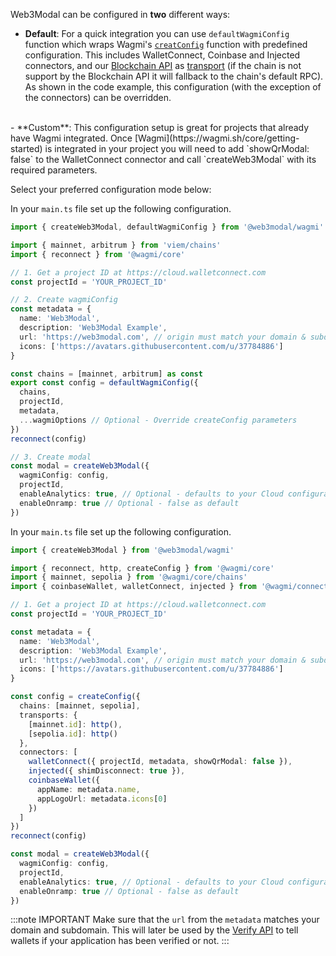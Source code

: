 
Web3Modal can be configured in **two** different ways:

- **Default**: For a quick integration you can use `defaultWagmiConfig` function which wraps Wagmi's [`creatConfig`](https://wagmi.sh/core/api/createConfig) function with predefined configuration.
This includes WalletConnect, Coinbase and Injected connectors, and our [Blockchain API](../../../../cloud/blockchain-api.md) as [transport](https://wagmi.sh/core/api/createConfig#transports) (if the chain is not support by the Blockchain API it will fallback to the chain's default RPC).
<br/> As shown in the code example, this configuration (with the exception of the connectors) can be overridden.
<br/>
- **Custom**: This configuration setup is great for projects that already have Wagmi integrated. Once [Wagmi](https://wagmi.sh/core/getting-started) is integrated in your project you will need to add `showQrModal: false` to the WalletConnect connector and call `createWeb3Modal` with its required parameters.

Select your preferred configuration mode below:
<Tabs>
<TabItem value="default" label="Default">

In your `main.ts` file set up the following configuration.

```ts
import { createWeb3Modal, defaultWagmiConfig } from '@web3modal/wagmi'

import { mainnet, arbitrum } from 'viem/chains'
import { reconnect } from '@wagmi/core'

// 1. Get a project ID at https://cloud.walletconnect.com
const projectId = 'YOUR_PROJECT_ID'

// 2. Create wagmiConfig
const metadata = {
  name: 'Web3Modal',
  description: 'Web3Modal Example',
  url: 'https://web3modal.com', // origin must match your domain & subdomain.
  icons: ['https://avatars.githubusercontent.com/u/37784886']
}

const chains = [mainnet, arbitrum] as const
export const config = defaultWagmiConfig({
  chains,
  projectId,
  metadata,
  ...wagmiOptions // Optional - Override createConfig parameters
})
reconnect(config)

// 3. Create modal
const modal = createWeb3Modal({
  wagmiConfig: config,
  projectId,
  enableAnalytics: true, // Optional - defaults to your Cloud configuration
  enableOnramp: true // Optional - false as default
})
```

</TabItem>
<TabItem value="custom" label="Custom">

In your `main.ts` file set up the following configuration.

```ts
import { createWeb3Modal } from '@web3modal/wagmi'

import { reconnect, http, createConfig } from '@wagmi/core'
import { mainnet, sepolia } from '@wagmi/core/chains'
import { coinbaseWallet, walletConnect, injected } from '@wagmi/connectors'

// 1. Get a project ID at https://cloud.walletconnect.com
const projectId = 'YOUR_PROJECT_ID'

const metadata = {
  name: 'Web3Modal',
  description: 'Web3Modal Example',
  url: 'https://web3modal.com', // origin must match your domain & subdomain
  icons: ['https://avatars.githubusercontent.com/u/37784886']
}

const config = createConfig({
  chains: [mainnet, sepolia],
  transports: {
    [mainnet.id]: http(),
    [sepolia.id]: http()
  },
  connectors: [
    walletConnect({ projectId, metadata, showQrModal: false }),
    injected({ shimDisconnect: true }),
    coinbaseWallet({
      appName: metadata.name,
      appLogoUrl: metadata.icons[0]
    })
  ]
})
reconnect(config)

const modal = createWeb3Modal({
  wagmiConfig: config,
  projectId,
  enableAnalytics: true, // Optional - defaults to your Cloud configuration
  enableOnramp: true // Optional - false as default
})
```

</TabItem>
</Tabs>

:::note IMPORTANT
Make sure that the `url` from the `metadata` matches your domain and subdomain. This will later be used by the [Verify API](../../../../cloud/verify.md) to tell wallets if your application has been verified or not.
:::